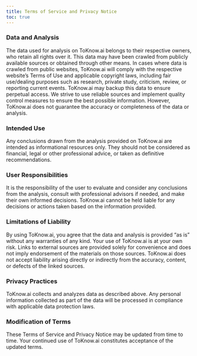 ```yaml
---
title: Terms of Service and Privacy Notice
toc: true
---
```


### Data and Analysis 
The data used for analysis on ToKnow.ai belongs to their respective owners, who retain all rights over it. This data may have been crawled from publicly available sources or obtained through other means. In cases where data is crawled from public websites, ToKnow.ai will comply with the respective website's Terms of Use and applicable copyright laws, including fair use/dealing purposes such as research, private study, criticism, review, or reporting current events. ToKnow.ai may backup this data to ensure perpetual access. We strive to use reliable sources and implement quality control measures to ensure the best possible information. However, ToKnow.ai does not guarantee the accuracy or completeness of the data or analysis.

### Intended Use
Any conclusions drawn from the analysis provided on ToKnow.ai are intended as informational resources only. They should not be considered as financial, legal or other professional advice, or taken as definitive recommendations.

### User Responsibilities
It is the responsibility of the user to evaluate and consider any conclusions from the analysis, consult with professional advisors if needed, and make their own informed decisions. ToKnow.ai cannot be held liable for any decisions or actions taken based on the information provided.

### Limitations of Liability
By using ToKnow.ai, you agree that the data and analysis is provided "as is" without any warranties of any kind. Your use of ToKnow.ai is at your own risk. Links to external sources are provided solely for convenience and does not imply endorsement of the materials on those sources. ToKnow.ai does not accept liability arising directly or indirectly from the accuracy, content, or defects of the linked sources.

### Privacy Practices
ToKnow.ai collects and analyzes data as described above. Any personal information collected as part of the data will be processed in compliance with applicable data protection laws.

### Modification of Terms
These Terms of Service and Privacy Notice may be updated from time to time. Your continued use of ToKnow.ai constitutes acceptance of the updated terms.